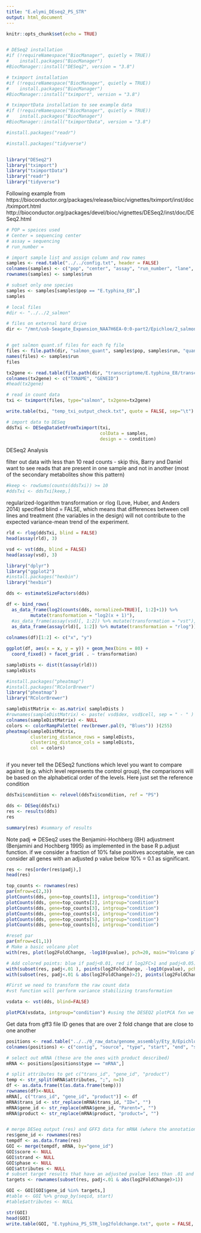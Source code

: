 ```yaml
---
title: "E.elymi_DEseq2_PS_STR"
output: html_document
---
```


```r
knitr::opts_chunk$set(echo = TRUE)


# DESeq2 installation
#if (!requireNamespace("BiocManager", quietly = TRUE))
#    install.packages("BiocManager")
#BiocManager::install("DESeq2", version = "3.8")

# tximport installation
#if (!requireNamespace("BiocManager", quietly = TRUE))
#    install.packages("BiocManager")
#BiocManager::install("tximport", version = "3.8")

# tximportData installation to see example data
#if (!requireNamespace("BiocManager", quietly = TRUE))
#    install.packages("BiocManager")
#BiocManager::install("tximportData", version = "3.8")

#install.packages("readr")

#install.packages("tidyverse")


library("DESeq2")
library("tximport")
library("tximportData")
library("readr")
library("tidyverse")
```

Following example from https://bioconductor.org/packages/release/bioc/vignettes/tximport/inst/doc/tximport.html
http://bioconductor.org/packages/devel/bioc/vignettes/DESeq2/inst/doc/DESeq2.html

```r

# POP = speices used
# Center = sequencing center
# assay = sequencing
# run_number = 

# import sample list and assign column and row names
samples <- read.table("../../config.txt", header = FALSE)
colnames(samples) <- c("pop", "center", "assay", "run_number", "lane", "sample", "experiment", "run", "condition")
rownames(samples) <- samples$run

# subset only one species
samples <- samples[samples$pop == "E.typhina_E8",]
samples
```


```r

# local files
#dir <- "../../2_salmon"

# files on external hard drive
dir <- "/mnt/usb-Seagate_Expansion_NAA7H6EA-0:0-part2/Epichloe/2_salmon"


# get salmon quant.sf files for each fq file
files <- file.path(dir, "salmon_quant", samples$pop, samples$run, "quant.sf")
names(files) <- samples$run
files
```


```r

tx2gene <- read.table(file.path(dir, "transcriptome/E.typhina_E8/transcriptome.headers.txt"))
colnames(tx2gene) <- c("TXNAME", "GENEID")
#head(tx2gene)
```


```r
# read in count data
txi <- tximport(files, type="salmon", tx2gene=tx2gene)
```
 

```r
write.table(txi, "temp_txi_output_check.txt", quote = FALSE, sep="\t")
```


```r
# import data to DESeq
ddsTxi <- DESeqDataSetFromTximport(txi,
                                   colData = samples,
                                   design = ~ condition)

```

DESeq2 Analysis


filter out data with less than 10 read counts - skip this, Barry and Daniel want to see reads that are present in one sample and not in another (most of the secondary metabolites show this pattern)
```r

#keep <- rowSums(counts(ddsTxi)) >= 10
#ddsTxi <- ddsTxi[keep,]
```

regularized-logarithm transformation or rlog (Love, Huber, and Anders 2014)
specified blind = FALSE, which means that differences between cell lines and treatment (the variables in the design) will not contribute to the expected variance-mean trend of the experiment.
```r

rld <- rlog(ddsTxi, blind = FALSE)
head(assay(rld), 3)
```

```r

vsd <- vst(dds, blind = FALSE)
head(assay(vsd), 3)
```


```r
library("dplyr")
library("ggplot2")
#install.packages("hexbin")
library("hexbin")

dds <- estimateSizeFactors(dds)

df <- bind_rows(
  as_data_frame(log2(counts(dds, normalized=TRUE)[, 1:2]+1)) %>%
         mutate(transformation = "log2(x + 1)"),
  #as_data_frame(assay(vsd)[, 1:2]) %>% mutate(transformation = "vst"),
  as_data_frame(assay(rld)[, 1:2]) %>% mutate(transformation = "rlog"))
  
colnames(df)[1:2] <- c("x", "y")  

ggplot(df, aes(x = x, y = y)) + geom_hex(bins = 80) +
  coord_fixed() + facet_grid( . ~ transformation)  

```

```r

sampleDists <- dist(t(assay(rld)))
sampleDists
```

```r
#install.packages("pheatmap")
#install.packages("RColorBrewer")
library("pheatmap")
library("RColorBrewer")

sampleDistMatrix <- as.matrix( sampleDists )
#rownames(sampleDistMatrix) <- paste( vsd$dex, vsd$cell, sep = " - " )
colnames(sampleDistMatrix) <- NULL
colors <- colorRampPalette( rev(brewer.pal(9, "Blues")) )(255)
pheatmap(sampleDistMatrix,
         clustering_distance_rows = sampleDists,
         clustering_distance_cols = sampleDists,
         col = colors)



```



if you never tell the DESeq2 functions which level you want to compare against (e.g. which level represents the control group), the comparisons will be based on the alphabetical order of the levels. Here just set the reference condition
```r

ddsTxi$condition <- relevel(ddsTxi$condition, ref = "PS")
```


```r

dds <- DESeq(ddsTxi)
res <- results(dds)
res
```

```r
summary(res) #summary of results
```


Note padj => DESeq2 uses the Benjamini-Hochberg (BH) adjustment (Benjamini and Hochberg 1995) as implemented in the base R p.adjust function.
if we consider a fraction of 10% false positives acceptable, we can consider all genes with an adjusted p value below 10% = 0.1 as significant.
```r

res <- res[order(res$padj),]
head(res)
```


```r

top_counts <- rownames(res)
par(mfrow=c(2,3))
plotCounts(dds, gene=top_counts[1], intgroup="condition")
plotCounts(dds, gene=top_counts[2], intgroup="condition")
plotCounts(dds, gene=top_counts[3], intgroup="condition")
plotCounts(dds, gene=top_counts[4], intgroup="condition")
plotCounts(dds, gene=top_counts[5], intgroup="condition")
plotCounts(dds, gene=top_counts[6], intgroup="condition")
```


```r

#reset par
par(mfrow=c(1,1))
# Make a basic volcano plot
with(res, plot(log2FoldChange, -log10(pvalue), pch=20, main="Volcano plot", xlim=c(-3,3)))

# Add colored points: blue if padj<0.01, red if log2FC>1 and padj<0.05)
with(subset(res, padj<.01 ), points(log2FoldChange, -log10(pvalue), pch=20, col="blue"))
with(subset(res, padj<.01 & abs(log2FoldChange)>2), points(log2FoldChange, -log10(pvalue), pch=20, col="red"))
```

```r
#First we need to transform the raw count data
#vst function will perform variance stabilizing transformation

vsdata <- vst(dds, blind=FALSE)

plotPCA(vsdata, intgroup="condition") #using the DESEQ2 plotPCA fxn we can
```


Get data from gff3 file
ID genes that are over 2 fold change that are close to one another

```r

positions <- read.table("../../0_raw_data/genome_assembly/Ety_8/Epichloe_typhina_E8.gff3", header = FALSE, comment.char = "#", blank.lines.skip = TRUE, fill = TRUE, sep = "\t")
colnames(positions) <- c("contig", "source", "type", "start", "end", "score", "strand", "phase", "attributes")

# select out mRNA (these are the ones with product described)
mRNA <- positions[positions$type == "mRNA",]

# split attributes to get c("trans_id", "gene_id", "product")
temp <- str_split(mRNA$attributes, ";", n=3)
df <- as.data.frame(t(as.data.frame(temp)))
rownames(df)<-NULL
mRNA[, c("trans_id", "gene_id", "product")] <- df
mRNA$trans_id <- str_replace(mRNA$trans_id, "ID=", "")
mRNA$gene_id <- str_replace(mRNA$gene_id, "Parent=", "")
mRNA$product <- str_replace(mRNA$product, "product=", "")


# merge DESeq output (res) and GFF3 data for mRNA (where the annotations are)
res$gene_id <- rownames(res)
tempdf <- as.data.frame(res)
GOI <- merge(tempdf, mRNA, by="gene_id")
GOI$score <- NULL
GOI$strand <- NULL
GOI$phase <- NULL
GOI$attributes <- NULL
# subset target results that have an adjusted pvalue less than .01 and a log2FoldChange >2
targets <- rownames(subset(res, padj<.01 & abs(log2FoldChange)>1))

GOI <- GOI[GOI$gene_id %in% targets,]
#table <- GOI %>% group_by(seqid, start)
#table$attributes <- NULL

str(GOI)
head(GOI)
write.table(GOI, "E.typhina_PS_STR_log2foldchange.txt", quote = FALSE, row.names = FALSE, sep = "\t")

```